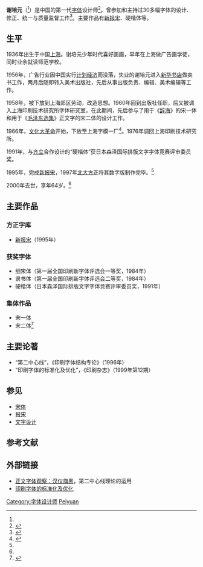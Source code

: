 {{Otheruses|other=名为谢培元的其他人物|谢德溥}}
{{Infobox person
| name = 谢培元
| sex = 男
| birth_date = 1936年
| birth_place = {{ROC-1928}}
| death_date = 2000年
| nationality = {{PRC}}
| party = [[中国共产党|中国共产党]]
}}

'''谢培元'''（{{bd|1936年||2000年|}}<ref name=":0" />）是中国的第一代[[字体|字体]]设计师<ref>{{Cite web|url=https://blog.typekit.com/2014/09/18/pan-cjk-partner-profile-sinotype/|title=Pan-CJK Partner Profile: SinoType|accessdate=2018-10-07|author=Caleb Belohlavek|date=2014-09-08|publisher=Adobe Typekit|archive-date=2018-10-07|archive-url=https://web.archive.org/web/20181007073809/https://blog.typekit.com/2014/09/18/pan-cjk-partner-profile-sinotype/|dead-url=yes}}</ref>。曾参加和主持过30多幅字体的设计、修正、统一与质量监督工作<ref name=":1">{{Cite web|url=http://vic.sina.com.cn/news/27/2009/0721/3515.html|title=缅怀大师——谢培元和新报宋|accessdate=2016-04-26|author=新浪资讯|date=2009-07-21|publisher=|quote=九十年代初，正是国内各印刷、出版单位上激光照排系统如火如荼的时候，也正是中文信息处理技术飞速发展的时候。此时，北大方正、《人民日报》、中国印刷物资公司、上海印刷技术研究所等相关单位在北大勺园召开了关于“报宋”的研讨会，决定再开发一款“新报宋”，来满足出版、印刷界对印刷字体不断提高的要求，上海印刷技术研究所高级字体设计师谢培元先生承担了这个任务。 谢先生历经数年，潜心钻研，终于在95年完成了全部设计，并且由北大方正于97年制作成电脑字库。|archive-date=2016-03-04|archive-url=https://web.archive.org/web/20160304102456/http://vic.sina.com.cn/news/27/2009/0721/3515.html|dead-url=yes}}</ref>。主要作品有[[新报宋|新报宋]]、硬楷体等。

== 生平 ==
1936年出生于中国[[上海|上海]]。谢培元少年时代喜好画画，早年在上海做广告画学徒，同时业余就读师范学校。

1956年，广告行业因中国实行[[计划经济|计划经济]]而没落，失业的谢培元进入[[新华书店|新华书店]]做卖书工作，两月后随即转入美术出版社，先后从事出版负责、编辑、美术编辑等工作。

1958年，被下放到上海郊区劳动，改造思想。1960年回到出版社任职，后又被调入上海印刷技术研究所字体研究室，在此期间，先后参与了用于《[[辞海|辞海]]》的宋一体和用于《[[毛泽东选集|毛泽东选集]]》正文字的宋二体的设计工作。

1966年，[[文化大革命|文化大革命]]开始，下放至上海字模一厂<ref name=":2">{{Cite web|url=http://www.typeisbeautiful.com/psa/interview-with-xuecheng-xu/|title=徐学成的故事|accessdate=2016-04-30|author=厉致谦，吴祎萌|date=2011-11-14|publisher=Type is Beautiful|quote=1966 年印刷研究所调出人员名单|archive-date=2015-09-07|archive-url=https://web.archive.org/web/20150907134148/http://www.typeisbeautiful.com/psa/interview-with-xuecheng-xu/|dead-url=no}}</ref>。1976年调回上海印刷技术研究所。

1991年，与[[齐立|齐立]]合作设计的“硬楷体”获日本森泽国际排版文字字体竞赛评审委员奖。

1995年，完成[[新报宋|新报宋]]，1997年[[北大方正|北大方正]]将其数字版制作完毕。<ref name=":1" />

2000年去世，享年64岁。<ref name=":0" />

== 主要作品 ==
=== 方正字库 ===
*[[新报宋|新报宋]]（1995年）
=== 获奖字体 ===
*细宋体（第一届全国印刷新字体评选会一等奖，1984年）
*隶书体（第一届全国印刷新字体评选会二等奖，1984年）
*硬楷体（日本森泽国际排版文字字体竞赛评审委员奖，1991年）
=== 集体作品 ===
*宋一体
*宋二体<ref name=":0">{{Cite book|title=一九四九年后：中国字体设计人：一字一生|first=洁连|last=廖|publisher=雄狮图书股份有限公司|year=2009|isbn=978-957-474-140-3|location=台北市|pages=109}}</ref>

== 主要论著 ==
* “第二中心线”，《印刷字体结构专论》（1996年）
* “印刷字体的标准化及优化”，《印刷杂志》（1999年第12期）

== 参见 ==
*[[宋体|宋体]]
*[[报宋|报宋]]
*[[字体排印学|文字设计]]

== 参考文献 ==
{{Reflist}}

== 外部链接 ==
* [http://www.typeisbeautiful.com/2015/09/9488/ 正文字体观察：汉仪旗黑]{{Wayback|url=http://www.typeisbeautiful.com/2015/09/9488/ |date=20160521155115 }}，第二中心线理论的运用
*[http://www.cqvip.com/qk/91599X/199912/4850936.html 印刷字体的标准化及优化]

{{Authority control}}

{{DEFAULTSORT:Xie谢}}
[[Category:字体设计师|Category:字体设计师]]
[[Category:谢姓|Peiyuan]]